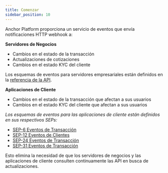 ```yaml
---
title: Comenzar
sidebar_position: 10
---
```


Anchor Platform proporciona un servicio de eventos que envía notificaciones HTTP webhook a:

**Servidores de Negocios**

- Cambios en el estado de la transacción
- Actualizaciones de cotizaciones
- Cambios en el estado KYC del cliente

Los esquemas de eventos para servidores empresariales están definidos en la [referencia de la API](../../api-reference/callbacks/post-event.api.mdx).

**Aplicaciones de Cliente**

- Cambios en el estado de la transacción que afectan a sus usuarios
- Cambios en el estado KYC del cliente que afectan a sus usuarios

_Los esquemas de eventos para las aplicaciones de cliente están definidos en sus respectivos SEPs:_

- [SEP-6 Eventos de Transacción](https://github.com/stellar/stellar-protocol/blob/master/ecosystem/sep-0006.md#single-historical-transaction)
- [SEP-12 Eventos de Clientes](https://github.com/stellar/stellar-protocol/blob/master/ecosystem/sep-0012.md#response)
- [SEP-24 Eventos de Transacción](https://github.com/stellar/stellar-protocol/blob/master/ecosystem/sep-0024.md#single-historical-transaction)
- [SEP-31 Eventos de Transacción](https://github.com/stellar/stellar-protocol/blob/master/ecosystem/sep-0031.md#get-transaction)

Esto elimina la necesidad de que los servidores de negocios y las aplicaciones de cliente consulten continuamente las API en busca de actualizaciones.
